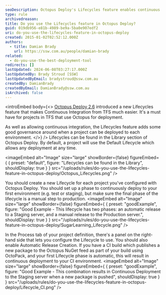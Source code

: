 ```yaml
---
seoDescription: Octopus Deploy's Lifecycles feature enables continuous integration and deployment from TFS, with governance controls for automated deployments.
type: rule
archivedreason:
title: Do you use the Lifecycles feature in Octopus Deploy?
guid: 019db956-e81b-4989-be9a-5ba0e907edf2
uri: do-you-use-the-lifecycles-feature-in-octopus-deploy
created: 2015-01-02T02:52:12.000Z
authors:
  - title: Damian Brady
    url: https://ssw.com.au/people/damian-brady
related:
  - do-you-use-the-best-deployment-tool
redirects: []
lastUpdated: 2024-06-08T03:27:17.000Z
lastUpdatedBy: Brady Stroud [SSW]
lastUpdatedByEmail: bradystroud@ssw.com.au
createdBy: DamianBrady
createdByEmail: DamianBrady@ssw.com.au
isArchived: false
---
```


<introEmbed
  body={<>
[Octopus Deploy 2.6](http://octopusdeploy.com/blog/2.6) introduced a new Lifecycles feature that makes Continuous Integration from TFS much easier. It's a must have for projects in TFS that use Octopus for deployment.

As well as allowing continuous integration, the Lifecycles feature adds some good governance around when a project can be deployed to each environment.
  </>}
/>
Lifecycles can be found in the Library section of Octopus Deploy. By default, a project will use the Default Lifecycle which allows any deployment at any time.


<imageEmbed
  alt="Image"
  size="large"
  showBorder={false}
  figureEmbed={ {
    preset: "default",
    figure: "Lifecycles can be found in the Library",
    shouldDisplay: true
  } }
  src="/uploads/rules/do-you-use-the-lifecycles-feature-in-octopus-deploy/Octopus_Lifecycles.png"
/>

You should create a new Lifecycle for each project you've configured with Octopus Deploy. You should set up a phase to continuously deploy to your first environment (e.g. test or staging), but make sure the final phase of the lifecycle is a manual step to production.
<imageEmbed
  alt="Image"
  size="large"
  showBorder={false}
  figureEmbed={ {
    preset: "goodExample",
    figure: "Good Example - This lifecycle has two phases: an automatic release to a Staging server, and a manual release to the Production server.",
    shouldDisplay: true
  } }
  src="/uploads/rules/do-you-use-the-lifecycles-feature-in-octopus-deploy/SugarLearning_Lifecycle.png"
/>

In the Process tab of your project definition, there's a panel on the right-hand side that lets you configure the Lifecycle to use. You should also enable Automatic Release Creation. If you have a CI build which publishes a new package to the Octopus NuGet feed as part of your build using OctoPack, and your first Lifecycle phase is automatic, this will result in continuous deployment to your CI environment.
<imageEmbed
  alt="Image"
  size="large"
  showBorder={false}
  figureEmbed={ {
    preset: "goodExample",
    figure: "Good Example - This combination results in Continuous Deployment to the Staging server when a new package is pushed",
    shouldDisplay: true
  } }
  src="/uploads/rules/do-you-use-the-lifecycles-feature-in-octopus-deploy/Lifecycle_CI.png"
/>
